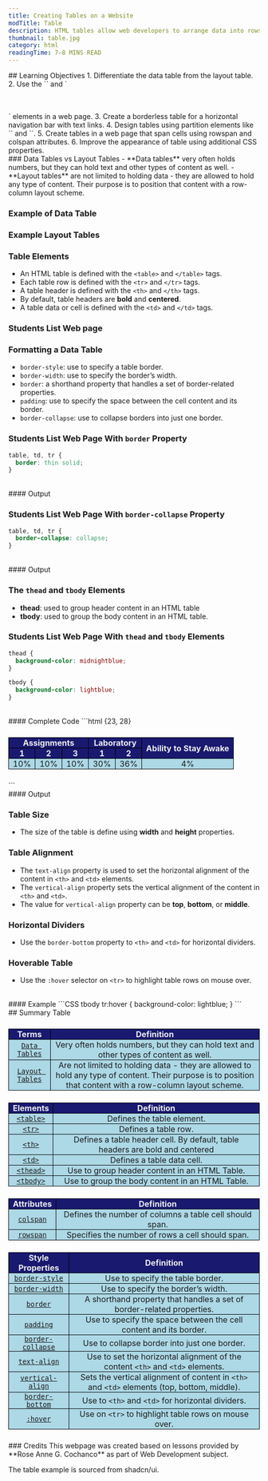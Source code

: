 ```yaml
---
title: Creating Tables on a Website
modTitle: Table
description: HTML tables allow web developers to arrange data into rows and columns.
thumbnail: table.jpg
category: html
readingTime: 7–8 MINS READ
---
```


<section>
## Learning Objectives
1. Differentiate the data table from the layout table.
2. Use the `<table>` and `</table>` elements in a web page.
3. Create a borderless table for a horizontal navigation bar with text links.
4. Design tables using partition elements like `<thead></thead>` and `<tbody></tbody>`.
5. Create tables in a web page that span cells using rowspan and colspan attributes.
6. Improve the appearance of table using additional CSS properties.
</section>
<section>
### Data Tables vs Layout Tables
- **Data tables** very often holds numbers, but they can hold text and other types of content as well.
- **Layout tables** are not limited to holding data - they are allowed to hold any type of content. Their purpose is to position that content with a row-column layout scheme.

### Example of Data Table
<DataTableExample />

### Example Layout Tables
<GuideImage src='/guides/table/layout_table1.jpg' alt='Layout Table example' width={800} height={209} maxWidth="80%"/>
<GuideImage src='/guides/table/layout_table2.jpg' alt='Layout Table example' width={750} height={100} maxWidth="80%"/>

### Table Elements
- An HTML table is defined with the `<table>` and `</table>` tags.
- Each table row is defined with the `<tr>` and `</tr>` tags.
- A table header is defined with the `<th>` and `</th>` tags.
- By default, table headers are **bold** and **centered**.
- A table data or cell is defined with the `<td>` and `</td>` tags.

### Students List Web page
<TableExample example_id={2} />

### Formatting a Data Table
- `border-style`: use to specify a table border.
- `border-width`: use to specify the border’s width.
- `border`: a shorthand property that handles a set of border-related properties.
- `padding`: use to specify the space between the cell content and its border.
- `border-collapse`: use to collapse borders into just one border.

### Students List Web Page With `border` Property
```CSS {2}
table, td, tr {
  border: thin solid;
}
```
<br />
#### Output
<TableExample example_id={3} />

### Students List Web Page With `border-collapse` Property
```CSS {2} 
table, td, tr {
  border-collapse: collapse;
}
```
<br />
#### Output
<TableExample example_id={4} />

### The `thead` and `tbody` Elements
- **thead**: used to group header content in an HTML table
- **tbody**: used to group the body content in an HTML table.

### Students List Web Page With `thead` and `tbody` Elements
``` CSS {1,5} 
thead {
  background-color: midnightblue;
}

tbody {
  background-color: lightblue;
}
```
<br />
#### Complete Code
```html {23, 28} 
<!DOCTYPE html>
<html lang="en">
  <head>
    <meta charset="UTF-8">
    <meta name="viewport" content="width=device-width, initial-scale=1.0">
    <title>HTML Table</title>
    <style type="text/css">
      table {
        margin: 1.5rem 0;
        border-collapse: collapse;
      }
      
      tr th {
        padding: 0.5rem 1rem;
      }

      th, td {
        padding: 0.5rem;
        border: 1px solid black;
      }

      thead {
        background-color: midnightblue;
        color: #ededed;
      }

      tbody {
        background-color: lightblue;
      }

      td:nth-child(3) {
        text-align: right;
      }
    </style>
  </head>
  <body>
    <table>
      <thead>
        <tr>
          <th>Student Name</th>
          <th>Student Number</th>
          <th>Age</th>
        </tr>
      </thead>
      <tbody>
        <tr>
          <td>Juan Dela Cruz</td>
          <td>2021-21067</td>
          <td>18</td>
        </tr>
        <tr>
          <td>Pedro Cruise</td>
          <td>2021-21114</td>
          <td>19</td>
        </tr>
        <tr>
          <td>Simon Ibarra</td>
          <td>2021-21584</td>
          <td>18</td>
        </tr>
      </tbody>
    </table>
  </body>
</html>
```
<br />
#### Output
<TableExample example_id={5} />

### Cell Spanning
- `colspan`: defines the number of columns a table cell should span.
- `rowspan`: specifies the number of rows a cell should span.

### Students List Web Page With `border-collapse` Property
```html
<tr>
  <th colspan="3">Assignments</th>
  <th colspan="2">Laboratory</th>
  <th rowspan="2">Ability to Stay Awake</th>
</tr>
```
<br />
#### Complete code
```html 
<!DOCTYPE html>
<html lang="en">
  <head>
    <meta charset="UTF-8">
    <meta name="viewport" content="width=device-width, initial-scale=1.0">
    <title>HTML Table</title>
    <style type="text/css">
      table {
        border: 1px solid black;
        border-collapse: separate;
      }
      th, td {
        border: 1px solid black;
        padding: 0 0.5rem;
        text-align: center;
      }
    </style>
  </head>
  <body>
    <table>
      <thead>
        <tr>
          <th colspan="3">Assignments</th>
          <th colspan="2">Laboratory</th>
          <th rowspan="2">Ability to Stay Awake</th>
        </tr>
        <tr>
          <th>1</th>
          <th>2</th>
          <th>3</th>
          <th>1</th>
          <th>2</th>
        </tr>
      </thead>
      <tbody>
        <tr>
          <td>10%</td>
          <td>10%</td>
          <td>10%</td>
          <td>30%</td>
          <td>36%</td>
          <td>4%</td>
        </tr>
      </tbody>
    </table>
  </body>
</html>
```
<br />
#### Output
<TableCellSpanning />

### Table Size
- The size of the table is define using **width** and **height** properties.

### Table Alignment
- The `text-align` property is used to set the horizontal alignment of the content in `<th>` and `<td>` elements.
- The `vertical-align` property sets the vertical alignment of the content in `<th>` and `<td>`.
- The value for `vertical-align` property can be **top**, **bottom**, or **middle**.

### Horizontal Dividers
- Use the `border-bottom` property to `<th>` and `<td>` for horizontal dividers.

### Hoverable Table
- Use the `:hover` selector on `<tr>` to highlight table rows on mouse over.
<br />
#### Example
```CSS
tbody tr:hover {
  background-color: lightblue;
}
```
</section>
<section>
## Summary Table

| Terms                                           | Definition                                                                                                                                                 |
|-------------------------------------------------|------------------------------------------------------------------------------------------------------------------------------------------------------------|
| [`Data Tables`](#data-tables-vs-layout-tables)  | Very often holds numbers, but they can hold text and other types of content as well.                                                                       |
| [`Layout Tables`](#data-tables-vs-layout-tables)| Are not limited to holding data - they are allowed to hold any type of content. Their purpose is to position that content with a row-column layout scheme. |



| Elements                                  | Definition                                                                                  |
|-------------------------------------------|---------------------------------------------------------------------------------------------|
| [`<table>`](#table-elements)              | Defines the table element.                                                                  |
| [`<tr>`](#table-elements)                 | Defines a table row.                                                                        |
| [`<th>`](#table-elements)                 | Defines a table header cell. By default, table headers are bold and centered                |
| [`<td>`](#table-elements)                 | Defines a table data cell.                                                                  |
| [`<thead>`](#the-thead-and-tbody-elements)| Use to group header content in an HTML Table.                                               |
| [`<tbody>`](#the-thead-and-tbody-elements)| Use to group the body content in an HTML Table.                                             |



| Attributes                  | Definition                                                                                  |
|-----------------------------|---------------------------------------------------------------------------------------------|
| [`colspan`](#cell-spanning) | Defines the number of columns a table cell should span.                                     |
| [`rowspan`](#cell-spanning) | Specifies the number of rows a cell should span.                                            |



| Style Properties                             | Definition                                                                                  |
|----------------------------------------------|---------------------------------------------------------------------------------------------|
| [`border-style`](#formatting-a-data-table)   | Use to specify the table border.                                                            |
| [`border-width`](#formatting-a-data-table)   | Use to specify the border’s width.                                                          |
| [`border`](#formatting-a-data-table)         | A shorthand property that handles a set of border-related properties.                       |
| [`padding`](#formatting-a-data-table)        | Use to specify the space between the cell content and its border.                           |
| [`border-collapse`](#formatting-a-data-table)| Use to collapse border into just one border.                                                |
| [`text-align`](#table-alignment)             | Use to set the horizontal alignment of the content `<th>` and `<td>` elements.              |
| [`vertical-align`](#table-alignment)         | Sets the vertical alignment of content in `<th>` and `<td>` elements (top, bottom, middle). |
| [`border-bottom`](#horizontal-dividers)      | Use to `<th>` and `<td>` for horizontal dividers.                                           |
| [`:hover`](#hoverable-table)                 | Use on `<tr>` to highlight table rows on mouse over.                                        |

</section>
<section>
### Credits
This webpage was created based on lessons provided by **Rose Anne G. Cochanco** as part of Web Development subject.

The table example is sourced from <MDXLink href="https://ui.shadcn.com?rel=ca-resources.vercel.app" target="_blank" rel="noopener noreferrer">shadcn/ui</MDXLink>.
</section>
